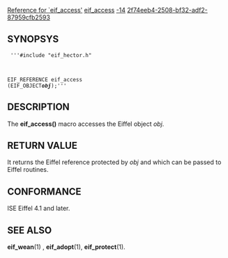 [[Property:title|Reference for `eif_access']]
[[Property:link_title|eif_access]]
[[Property:weight|-14]]
[[Property:uuid|2f74eeb4-2508-bf32-adf2-87959cfb2593]]
==SYNOPSYS==
<code>
'''#include "eif_hector.h"

EIF_REFERENCE eif_access (EIF_OBJECT''' ''obj''''');'''</code>

==DESCRIPTION==
The '''eif_access()''' macro accesses the Eiffel object ''obj''. 
==RETURN VALUE==
It returns the Eiffel reference protected by ''obj'' and which can be passed to Eiffel routines. 
==CONFORMANCE==
ISE Eiffel 4.1 and later. 
==SEE ALSO==
'''eif_wean'''(1) , '''eif_adopt'''(1), '''eif_protect'''(1). 



